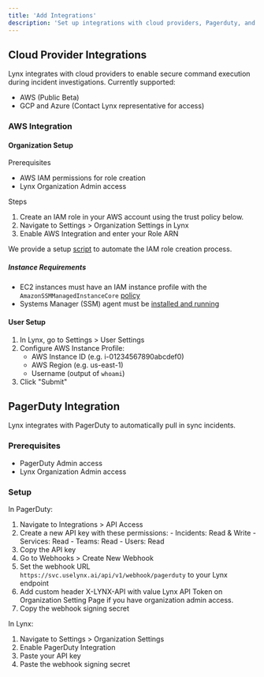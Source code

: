 ```yaml
---
title: 'Add Integrations'
description: 'Set up integrations with cloud providers, Pagerduty, and other tools so Lynx can plug into your workflows.'
---
```


## Cloud Provider Integrations
Lynx integrates with cloud providers to enable secure command execution during incident investigations. Currently supported:
- AWS (Public Beta)
- GCP and Azure (Contact Lynx representative for access)

### AWS Integration

#### Organization Setup
Prerequisites
- AWS IAM permissions for role creation
- Lynx Organization Admin access

Steps

1. Create an IAM role in your AWS account using the trust policy below.
2. Navigate to Settings > Organization Settings in Lynx
3. Enable AWS Integration and enter your Role ARN

We provide a setup [script](/setup/provision_ssm_iam_script) to automate the IAM role creation process.

##### Instance Requirements
- EC2 instances must have an IAM instance profile with the `AmazonSSMManagedInstanceCore` [policy](/setup/ssm_policy)
- Systems Manager (SSM) agent must be [installed and running](https://docs.aws.amazon.com/systems-manager/latest/userguide/manually-install-ssm-agent-linux.html)


#### User Setup
1. In Lynx, go to Settings > User Settings
2. Configure AWS Instance Profile:
   - AWS Instance ID (e.g. i-01234567890abcdef0)
   - AWS Region (e.g. us-east-1)
   - Username (output of `whoami`)
3. Click "Submit"

## PagerDuty Integration
Lynx integrates with PagerDuty to automatically pull in sync incidents.

### Prerequisites
- PagerDuty Admin access
- Lynx Organization Admin access

### Setup

In PagerDuty:
  1. Navigate to Integrations > API Access
  2. Create a new API key with these permissions:
    - Incidents: Read & Write
    - Services: Read
    - Teams: Read
    - Users: Read
  3. Copy the API key
  4. Go to Webhooks > Create New Webhook
  5. Set the webhook URL `https://svc.uselynx.ai/api/v1/webhook/pagerduty` to your Lynx endpoint
  6. Add custom header X-LYNX-API with value Lynx API Token on Organization Setting Page if you have organization admin access.
  7. Copy the webhook signing secret

In Lynx:
  1. Navigate to Settings > Organization Settings
  2. Enable PagerDuty Integration
  3. Paste your API key
  4. Paste the webhook signing secret